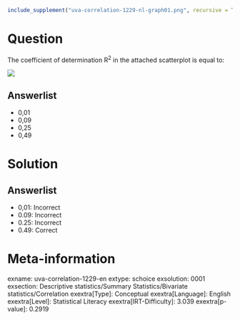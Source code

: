 ```r
include_supplement("uva-correlation-1229-nl-graph01.png", recursive = TRUE)
```

Question
========

The coefficient of determination R^2^ in the attached scatterplot is equal to:

![](uva-correlation-1229-nl-graph01.png)

Answerlist
----------

* 0,01
* 0,09
* 0,25
* 0,49

Solution
========

Answerlist
----------

* 0,01: Incorrect
* 0.09: Incorrect
* 0.25: Incorrect
* 0.49: Correct

Meta-information
================
exname: uva-correlation-1229-en
extype: schoice
exsolution: 0001
exsection: Descriptive statistics/Summary Statistics/Bivariate statistics/Correlation
exextra[Type]: Conceptual
exextra[Language]: English
exextra[Level]: Statistical Literacy
exextra[IRT-Difficulty]: 3.039
exextra[p-value]: 0.2919
